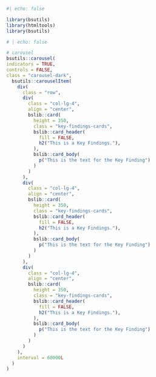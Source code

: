 ::: about-column
```r
#| echo: false

library(bsutils)
library(htmltools)
library(bsutils)
```

```r
# | echo: false

# carousel
bsutils::carousel(
indicators = TRUE,
controls = FALSE,
class = "carousel-dark",
  bsutils::carouselItem(
    div(
      class = "row",
      div(
        class = "col-lg-4",
        align = "center",
        bslib::card(
          height = 350,
          class = "key-findings-cards",
          bslib::card_header(
            fill = FALSE,
            h2("This is a Key Findings."),
          ),
          bslib::card_body(
            p("This is the text for the Key Finding")
          )
        )
      ),
      div(
        class = "col-lg-4",
        align = "center",
        bslib::card(
          height = 350,
          class = "key-findings-cards",
          bslib::card_header(
            fill = FALSE,
            h2("This is a Key Findings."),
          ),
          bslib::card_body(
            p("This is the text for the Key Finding")
          )
        )
      ),
      div(
        class = "col-lg-4",
        align = "center",
        bslib::card(
          height = 350,
          class = "key-findings-cards",
          bslib::card_header(
            fill = FALSE,
            h2("This is a Key Findings."),
          ),
          bslib::card_body(
            p("This is the text for the Key Finding")
          )
        )
      )
    ),
    interval = 60000L
  )
)
```
:::
